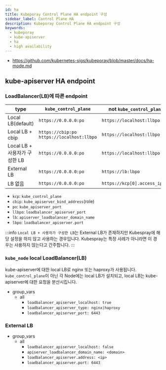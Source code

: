 ```yaml
---
id: ha
title: Kubeporay Control Plane HA endpoint 구성
sidebar_label: Control Plane HA
description: Kubeporay Control Plane HA endpoint 구성
keywords:
  - kubeporay
  - kube-apiserver
  - ha
  - high availability
---
```


- https://github.com/kubernetes-sigs/kubeporay/blob/master/docs/ha-mode.md

## kube-apiserver HA endpoint

### LoadBalancer(LB)에 따른 endpoint

| type                          | `kube_control_plane`                            | not `kube_control_plane`      | external                      |
| ----------------------------- | ----------------------------------------------- | ----------------------------- | ----------------------------- |
| Local LB(default)             | `https://0.0.0.0:po`                            | `https://localhost:llbpo`     | `https://kcp[0].access_ip:po` |
| Local LB + cbip               | `https://cbip:po`<br/>`https://localhost:llbpo` | `https://localhost:llbpo`     | `https://kcp[0].access_ip:po` |
| Local LB + 사용자가 구성한 LB | `https://0.0.0.0:po`                            | `https://localhost:llbpo`     | `https://user_defined`        |
| External LB                   | `https://0.0.0.0:po`                            | `https://lb:lbpo`             | `https://lb:lbpo`             |
| LB 없음                       | `https://0.0.0.0:po`                            | `https://kcp[0].access_ip:po` | `https://kcp[0].access_ip:po` |

- `kcp`: `kube_control_plane`
- `cbip`: `kube_apiserver_bind_address`(role)
- `po`: `kube_apiserver_port`
- `llbpo`: `loadbalancer_apiserver_port`
- `lb`: `apiserver_loadbalancer_domain_name`
- `lbpo`: `loadbalancer_apiserver.port`

:::info
`Local LB + 사용자가 구성한 LB`는 External LB가 존재하지만 Kubespray에 해당 설정을 하지 않고 사용하는 경우입니다. Kubespray는 특정 사례가 아니라면 이 경우는 사용하지 않는다고 간주합니다.
:::

### `kube_node` local LoadBalancer(LB)

kube-apiserver에 대한 local LB로 nginx 또는 haproxy가 사용됩니다. `kube_control_plane`이 아닌 각 Node에는 local LB가 설치되고, local LB는 kube-apiserver에 대한 요청을 분산시킵니다.

- group_vars
  - all
    - `loadbalancer_apiserver_localhost: true`
    - `loadbalancer_apiserver_type: nginx|haproxy`
    - `loadbalancer_apiserver_port: 6443`

### External LB

- group_vars
  - all
    - `loadbalancer_apiserver_localhost: false`
    - `apiserver_loadbalancer_domain_name: <domain>`
    - `loadbalancer_apiserver.address: <ip>`
    - `loadbalancer_apiserver.port: 6443`
